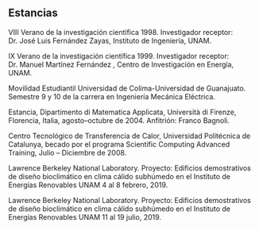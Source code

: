 ## Estancias

VIII Verano de la investigación científica 1998. Investigador receptor:
Dr. José Luis Fernández Zayas, Instituto de Ingeniería, UNAM.

IX Verano de la investigación científica 1999. Investigador receptor:
Dr. Manuel Martínez Fernández , Centro de Investigación en Energía,
UNAM.

Movilidad Estudiantil Universidad de Colima-Universidad de Guanajuato.
Semestre 9 y 10 de la carrera en Ingeniería Mecánica Eléctrica.

Estancia, Dipartimento di Matematica Applicata, Università di Firenze,
Florencia, Italia, agosto–octubre de 2004. Anfitrión: Franco Bagnoli.

Centro Tecnológico de Transferencia de Calor, Universidad Politécnica de
Catalunya, becado por el programa Scientific Computing Advanced
Training, Julio – Diciembre de 2008.

Lawrence Berkeley National Laboratory. Proyecto: Edificios demostrativos
de diseño bioclimático en clima cálido subhúmedo en el Instituto de
Energías Renovables UNAM 4 al 8 febrero, 2019.

Lawrence Berkeley National Laboratory. Proyecto: Edificios demostrativos
de diseño bioclimático en clima cálido subhúmedo en el Instituto de
Energías Renovables UNAM 11 al 19 julio, 2019.
